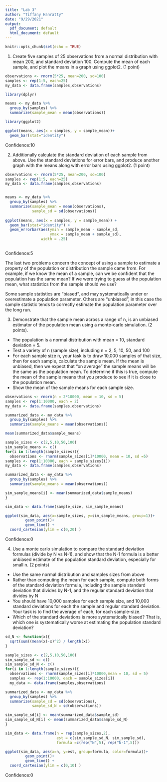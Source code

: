 ```yaml
---
title: "Lab 3"
author: "Tiffany Hanratty"
date: "9/29/2021"
output:
  pdf_document: default
  html_document: default
---
```


```r
knitr::opts_chunk$set(echo = TRUE)
```

1. Create five samples of 25 observations from a normal distribution with mean 200, and standard deviation 100. Compute the mean of each sample, and plot the means in a graph using ggplot2. (1 point)

```r
observations <- rnorm(5*25, mean=200, sd=100)
samples <- rep(1:5, each=25)
my_data <- data.frame(samples,observations)

library(dplyr)

means <- my_data %>%
  group_by(samples) %>%
  summarize(sample_mean = mean(observations))

library(ggplot2)

ggplot(means, aes(x = samples, y = sample_mean))+
  geom_bar(stat="identity")
```
Confidence:10

2. Additionally calculate the standard deviation of each sample from above. Use the standard deviations for error bars, and produce another graph with the means along with error bars using ggplot2. (1 point)

```r
observations <- rnorm(5*25, mean=200, sd=100)
samples <- rep(1:5, each=25)
my_data <- data.frame(samples,observations)


means <- my_data %>%
  group_by(samples) %>%
  summarize(sample_mean = mean(observations),
            sample_sd = sd(observations))
            
ggplot(means, aes(x = samples, y = sample_mean)) +
  geom_bar(stat="identity") + 
  geom_errorbar(aes(ymin = sample_mean - sample_sd,
                    ymax = sample_mean + sample_sd),
                width = .25)
          
```
Confidence:5

The last two problems concern the concept of using a sample to estimate a property of the population or distribution the sample came from. For example, if we know the mean of a sample, can we be confident that the population has the same mean? If we were trying to guess at the population mean, what statistics from the sample should we use?

Some sample statistics are “biased”, and may systematically under or overestimate a population parameter. Others are “unbiased”, in this case the sample statistic tends to correctly estimate the population parameter over the long run.

3. Demonstrate that the sample mean across a range of n, is an unbiased estimator of the population mean using a monte-carlo simulation. (2 points).
- The population is a normal distribution with mean = 10, standard deviation = 5.
- Test a variety of n (sample size), including n = 2, 5, 10, 50, and 100
- For each sample size n, your task is to draw 10,000 samples of that size, then for each sample, calculate the sample mean. If the mean is unbiased, then we expect that “on average” the sample means will be the same as the population mean. To determine if this is true, compute the mean of the sample means that you produce to see if it is close to the population mean.
- Show the mean of the sample means for each sample size.

```r
observations <- rnorm(n = 2*10000, mean = 10, sd = 5)
samples <- rep(1:10000, each = 2)
my_data <- data.frame(samples,observations)

summarized_data <- my_data %>%
  group_by(samples) %>%
  summarize(sample_means = mean(observations))

mean(summarized_data$sample_means)

sample_sizes <- c(2,5,10,50,100)
sim_sample_means <- c()
for(i in 1:length(sample_sizes)){
  observations <- rnorm(sample_sizes[i]*10000, mean = 10, sd =5)
samples <- rep(1:10000, each = sample_sizes[i])
my_data <- data.frame(samples,observations)

summarized_data <- my_data %>%
  group_by(samples) %>%
  summarize(sample_means = mean(observations))

sim_sample_means[i] <- mean(summarized_data$sample_means)
}

sim_data <- data.frame(sample_size, sim_sample_means)

ggplot(sim_data, aes(x=sample_sizes, y=sim_sample_means, group=1))+
         geom_point()+
         geom_line() +
  coord_cartesian(ylim = c(0,20) )

```
Confidence:0

4. Use a monte carlo simulation to compare the standard deviation formulas (divide by N vs N-1), and show that the N-1 formula is a better unbiased estimate of the population standard deviation, especially for small n. (2 points)
- Use the same normal distribution and samples sizes from above
- Rather than computing the mean for each sample, compute both forms of the standard deviation formula, including the sample standard deviation that divides by N-1, and the regular standard deviation that divides by N
- You should have 10,000 samples for each sample size, and 10,000 standard deviations for each the sample and regular standard deviation. Your task is to find the average of each, for each sample-size.
- Which of the standard deviations is more systematically biased? That is, which one is systematically worse at estimating the population standard deviation?

```r
sd_N <- function(x){
  sqrt(sum((mean(x)-x)^2) / length(x))
}

sample_sizes <- c(2,5,10,50,100)
sim_sample_sd <- c()
sim_sample_sd_N <- c()
for(i in 1:length(sample_sizes)){
  observations <- rnorm(sample_sizes[i]*10000,mean = 10, sd = 5)
  samples <- rep(1:10000, each = sample_sizes[i])
  my_data <- data.frame(samples,observations)

summarized_data <- my_data %>%
  group_by(samples) %>%
  summarize(sample_sd = sd(observations),
            sample_sd_N = sd(observations))

sim_sample_sd[i] <- mean(summarized_data$sample_sd)
sim_sample_sd_N[i] <- mean(summarized_data$sample_sd_N)
}

sim_data <- data.frame(n = rep(sample_sizes,2),
                       est = c(sim_sample_sd_N, sim_sample_sd),
                       formula =c(rep("N",5), rep("N-1",5)))

ggplot(sim_data, aes(x=n, y=est, group=formula, color=formula))+
         geom_point()+
         geom_line() +
  coord_cartesian(ylim = c(0,10) )

```
Confidence:0
